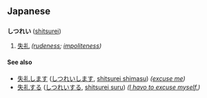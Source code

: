 == Japanese ==
=== {{Furigana}} ===
'''しつれい''' ([[shitsurei]])

# [[失礼]] ''([[rudeness]]; [[impoliteness]])''

==== See also ====
* [[失礼します]] ([[しつれいします]], [[shitsurei shimasu]]) ''([[excuse me]])''
* [[失礼する]] ([[しつれいする]], [[shitsurei suru]]) ''([[I havo to excuse myself.]])''